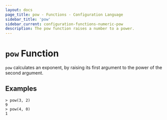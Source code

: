 ```yaml
---
layout: docs
page_title: pow - Functions - Configuration Language
sidebar_title: 'pow'
sidebar_current: configuration-functions-numeric-pow
description: The pow function raises a number to a power.
---
```


# `pow` Function

`pow` calculates an exponent, by raising its first argument to the power of the second argument.

## Examples

```text
> pow(3, 2)
9
> pow(4, 0)
1
```
